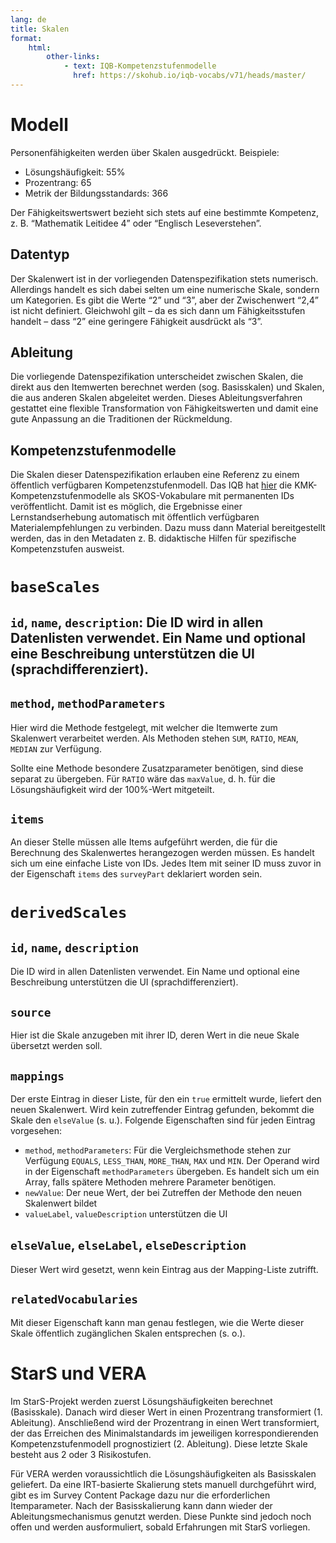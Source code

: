 ```yaml
---
lang: de
title: Skalen
format:
    html:
        other-links:
            - text: IQB-Kompetenzstufenmodelle
              href: https://skohub.io/iqb-vocabs/v71/heads/master/
---
```


# Modell

Personenfähigkeiten werden über Skalen ausgedrückt. Beispiele:

* Lösungshäufigkeit: 55%
* Prozentrang: 65
* Metrik der Bildungsstandards: 366

Der Fähigkeitswertswert bezieht sich stets auf eine bestimmte Kompetenz, z. B. "Mathematik Leitidee 4" oder "Englisch Leseverstehen".

## Datentyp

Der Skalenwert ist in der vorliegenden Datenspezifikation stets numerisch. Allerdings handelt es sich dabei selten um eine numerische Skale, sondern um Kategorien. Es gibt die Werte "2" und "3", aber der Zwischenwert "2,4" ist nicht definiert. Gleichwohl gilt -- da es sich dann um Fähigkeitsstufen handelt -- dass "2" eine geringere Fähigkeit ausdrückt als "3".

## Ableitung

Die vorliegende Datenspezifikation unterscheidet zwischen Skalen, die direkt aus den Itemwerten berechnet werden (sog. Basisskalen) und Skalen, die aus anderen Skalen abgeleitet werden. Dieses Ableitungsverfahren gestattet eine flexible Transformation von Fähigkeitswerten und damit eine gute Anpassung an die Traditionen der Rückmeldung.

## Kompetenzstufenmodelle

Die Skalen dieser Datenspezifikation erlauben eine Referenz zu einem öffentlich verfügbaren Kompetenzstufenmodell. Das IQB hat [hier](https://skohub.io/iqb-vocabs/v71/heads/master/) die KMK-Kompetenzstufenmodelle als SKOS-Vokabulare mit permanenten IDs veröffentlicht. Damit ist es möglich, die Ergebnisse einer Lernstandserhebung automatisch mit öffentlich verfügbaren Materialempfehlungen zu verbinden. Dazu muss dann Material bereitgestellt werden, das in den Metadaten z. B. didaktische Hilfen für spezifische Kompetenzstufen ausweist.

# `baseScales`

## `id`, `name`, `description`: Die ID wird in allen Datenlisten verwendet. Ein Name und optional eine Beschreibung unterstützen die UI (sprachdifferenziert).

## `method`, `methodParameters`

Hier wird die Methode festgelegt, mit welcher die Itemwerte zum Skalenwert verarbeitet werden. Als Methoden stehen `SUM`, `RATIO`, `MEAN`, `MEDIAN` zur Verfügung.

Sollte eine Methode besondere Zusatzparameter benötigen, sind diese separat zu übergeben. Für `RATIO` wäre das `maxValue`, d. h. für die Lösungshäufigkeit wird der 100%-Wert mitgeteilt.

## `items`

An dieser Stelle müssen alle Items aufgeführt werden, die für die Berechnung des Skalenwertes herangezogen werden müssen. Es handelt sich um eine einfache Liste von IDs. Jedes Item mit seiner ID muss zuvor in der Eigenschaft `items` des `surveyPart` deklariert worden sein.

# `derivedScales`

## `id`, `name`, `description`

Die ID wird in allen Datenlisten verwendet. Ein Name und optional eine Beschreibung unterstützen die UI (sprachdifferenziert).

## `source`

Hier ist die Skale anzugeben mit ihrer ID, deren Wert in die neue Skale übersetzt werden soll.

## `mappings`

Der erste Eintrag in dieser Liste, für den ein `true` ermittelt wurde, liefert den neuen Skalenwert. Wird kein zutreffender Eintrag gefunden, bekommt die Skale den `elseValue` (s. u.). Folgende Eigenschaften sind für jeden Eintrag vorgesehen:

* `method`, `methodParameters`: Für die Vergleichsmethode stehen zur Verfügung `EQUALS`, `LESS_THAN`, `MORE_THAN`, `MAX` und `MIN`. Der Operand wird in der Eigenschaft `methodParameters` übergeben. Es handelt sich um ein Array, falls spätere Methoden mehrere Parameter benötigen.
* `newValue`: Der neue Wert, der bei Zutreffen der Methode den neuen Skalenwert bildet
* `valueLabel`, `valueDescription` unterstützen die UI

## `elseValue`, `elseLabel`, `elseDescription`

Dieser Wert wird gesetzt, wenn kein Eintrag aus der Mapping-Liste zutrifft.

## `relatedVocabularies`

Mit dieser Eigenschaft kann man genau festlegen, wie die Werte dieser Skale öffentlich zugänglichen Skalen entsprechen (s. o.).

# StarS und VERA

Im StarS-Projekt werden zuerst Lösungshäufigkeiten berechnet (Basisskale). Danach wird dieser Wert in einen Prozentrang transformiert (1. Ableitung). Anschließend wird der Prozentrang in einen Wert transformiert, der das Erreichen des Minimalstandards im jeweiligen korrespondierenden Kompetenzstufenmodell prognostiziert (2. Ableitung). Diese letzte Skale besteht aus 2 oder 3 Risikostufen.

Für VERA werden voraussichtlich die Lösungshäufigkeiten als Basisskalen geliefert. Da eine IRT-basierte Skalierung stets manuell durchgeführt wird, gibt es im Survey Content Package dazu nur die erforderlichen Itemparameter. Nach der Basisskalierung kann dann wieder der Ableitungsmechanismus genutzt werden. Diese Punkte sind jedoch noch offen und werden ausformuliert, sobald Erfahrungen mit StarS vorliegen.